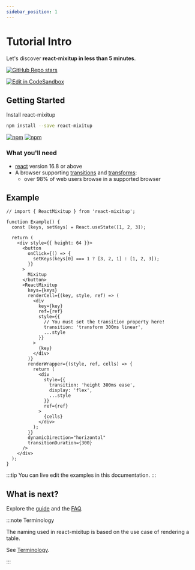 ```yaml
---
sidebar_position: 1
---
```


# Tutorial Intro

Let's discover **react-mixitup in less than 5 minutes**.

[![GitHub Repo stars](https://img.shields.io/github/stars/ricsam/react-mixitup?style=social)](https://github.com/ricsam/react-mixitup)

[![Edit in CodeSandbox](https://assets.codesandbox.io/github/button-edit-lime.svg)](https://codesandbox.io/p/github/ricsam/react-mixitup-codesandbox/main?file=%2Fpages%2Findex.tsx)

## Getting Started

Install react-mixitup

```sh
npm install --save react-mixitup
```

[![npm](https://img.shields.io/npm/v/react-mixitup)](https://www.npmjs.com/package/react-mixitup)
[![npm](https://img.shields.io/npm/dw/react-mixitup?label=npm%20downloads)](https://www.npmjs.com/package/react-mixitup)

### What you'll need

- [react](https://reactjs.org/) version 16.8 or above
- A browser supporting [transitions](https://caniuse.com/css-transitions) and [transforms](https://caniuse.com/transforms2d):
  - over 98% of web users browse in a supported browser

## Example

```tsx live
// import { ReactMixitup } from 'react-mixitup';

function Example() {
  const [keys, setKeys] = React.useState([1, 2, 3]);

  return (
    <div style={{ height: 64 }}>
      <button
        onClick={() => {
          setKeys(keys[0] === 1 ? [3, 2, 1] : [1, 2, 3]);
        }}
      >
        Mixitup
      </button>
      <ReactMixitup
        keys={keys}
        renderCell={(key, style, ref) => (
          <div
            key={key}
            ref={ref}
            style={{
              // You must set the transition property here!
              transition: 'transform 300ms linear',
              ...style
            }}
          >
            {key}
          </div>
        )}
        renderWrapper={(style, ref, cells) => {
          return (
            <div
              style={{
                transition: 'height 300ms ease',
                display: 'flex',
                ...style
              }}
              ref={ref}
            >
              {cells}
            </div>
          );
        }}
        dynamicDirection="horizontal"
        transitionDuration={300}
      />
    </div>
  );
}
```

:::tip
You can live edit the examples in this documentation.
:::

## What is next?

Explore the [guide](./guide) and the [FAQ](./faq).

:::note Terminology

The naming used in react-mixitup is based on the use case of rendering a table.

See [Terminology](./terminology).

:::
